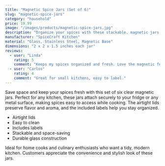 ```yaml
---
title: "Magnetic Spice Jars (Set of 6)"
slug: "magnetic-spice-jars"
category: "household"
price: 19.99
image: "/images/products/magnetic-spice-jars.jpg"
description: "Organize your spices with these stackable, magnetic jars."
manufacturer: "SpiceCraft Kitchen"
material: "Glass, Stainless Steel, Magnetic Base"
dimensions: "2 x 2 x 1.5 inches each jar"
reviews:
  - user: "Linda"
    rating: 5
    comment: "Keeps my spices organized and fresh. Love the magnetic feature!"
  - user: "Carlos"
    rating: 4
    comment: "Great for small kitchens, easy to label."
---
```


Save space and keep your spices fresh with this set of six clear magnetic jars. Perfect for any kitchen, these jars attach securely to your fridge or any metal surface, making spices easy to access while cooking. The airtight lids preserve flavor and aroma, and the included labels help you stay organized.

- Airtight lids
- Easy to clean
- Includes labels
- Stackable and space-saving
- Durable glass construction

Ideal for home cooks and culinary enthusiasts who want a tidy, modern kitchen. Customers appreciate the convenience and stylish look of these jars.
